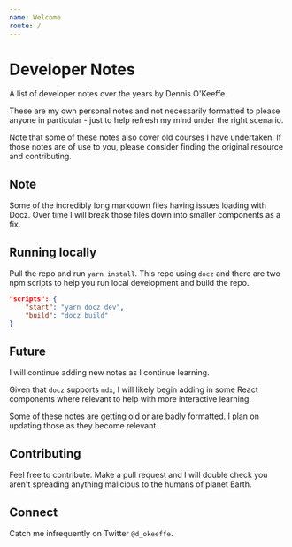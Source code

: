 ```yaml
---
name: Welcome
route: /
---
```


# Developer Notes

A list of developer notes over the years by Dennis O'Keeffe.

These are my own personal notes and not necessarily formatted to please anyone in particular - just to help refresh my mind under the right scenario.

Note that some of these notes also cover old courses I have undertaken. If those notes are of use to you, please consider finding the original resource and contributing.

## Note

Some of the incredibly long markdown files having issues loading with Docz. Over time I will break those files down into smaller components as a fix.

## Running locally

Pull the repo and run `yarn install`. This repo using `docz` and there are two npm scripts to help you run local development and build the repo.

```json
"scripts": {
    "start": "yarn docz dev",
    "build": "docz build"
}
```

## Future

I will continue adding new notes as I continue learning.

Given that `docz` supports `mdx`, I will likely begin adding in some React components where relevant to help with more interactive learning.

Some of these notes are getting old or are badly formatted. I plan on updating those as they become relevant.

## Contributing

Feel free to contribute. Make a pull request and I will double check you aren't spreading anything malicious to the humans of planet Earth.

## Connect

Catch me infrequently on Twitter `@d_okeeffe`.
